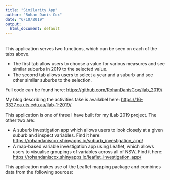 ```yaml
---
title: "Similarity App"
author: "Rohan Danis-Cox"
date: "6/10/2019"
output:
  html_document: default
---
```

<br>
This application serves two functions, which can be seen on each of the tabs above.

* The first tab allow users to choose a value for various measures and see similar suburbs in 2019 to the selected value. 
* The second tab allows users to select a year and a suburb and see other similar suburbs to the selection.  

Full code can be found here: <https://github.com/RohanDanisCox/ilab_2019/>

My blog describing the activities take is availabel here: <https://16-3327.ca.uts.edu.au/ilab-1-2019/>

This application is one of three I have built for my iLab 2019 project. The other two are:

* A suburb investigation app which allows users to look closely at a given suburb and inspect variables. Find it here: <https://rohandaniscox.shinyapps.io/suburb_investigation_app/>
* A map-based variable investigation app using Leaflet, which allows users to visualise groupings of variables across all of NSW. Find it here: <https://rohandaniscox.shinyapps.io/leaflet_investigation_app/>

This application makes use of the Leaflet mapping package and combines data from the following sources: